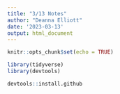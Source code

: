 ```yaml
---
title: "3/13 Notes"
author: "Deanna Elliott"
date: '2023-03-13'
output: html_document
---
```


```r
knitr::opts_chunk$set(echo = TRUE)

library(tidyverse)
library(devtools)
```

```r
devtools::install.github

```

